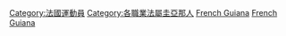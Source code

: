 [[Category:法國運動員|Category:法國運動員]]
[[Category:各職業法屬圭亞那人|Category:各職業法屬圭亞那人]]
[[Category:各国运动员|French Guiana]]
[[Category:南美洲运动员|French Guiana]]